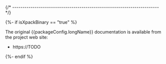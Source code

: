 
{/* ------------------------------------------------------------------------ */}

{%- if isXpackBinary == "true" %}

The original {{packageConfig.longName}} documentation is available from
the project web site:

- https://TODO

{%- endif %}
